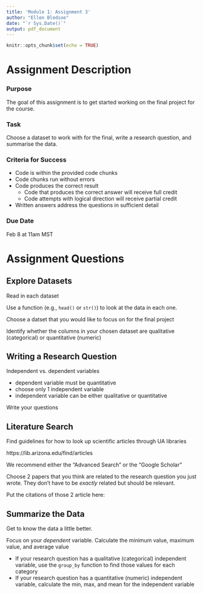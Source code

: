 ```yaml
---
title: 'Module 1: Assignment 3'
author: "Ellen Bledsoe"
date: "`r Sys.Date()`"
output: pdf_document
---
```


```r
knitr::opts_chunk$set(echo = TRUE)
```

# Assignment Description

### Purpose

The goal of this assignment is to get started working on the final project for the course.

### Task

Choose a dataset to work with for the final, write a research question, and summarise the data.

### Criteria for Success

-   Code is within the provided code chunks
-   Code chunks run without errors
-   Code produces the correct result
    -   Code that produces the correct answer will receive full credit
    -   Code attempts with logical direction will receive partial credit
-   Written answers address the questions in sufficient detail

### Due Date

Feb 8 at 11am MST

# Assignment Questions

## Explore Datasets

Read in each dataset

Use a function (e.g., `head()` or `str()`) to look at the data in each one.

Choose a datset that you would like to focus on for the final project

Identify whether the columns in your chosen dataset are qualitative (categorical) or quantitative (numeric)

## Writing a Research Question

Independent vs. dependent variables

-   dependent variable must be quantitative
-   choose only 1 independent variable
-   independent variable can be either qualitative or quantitative

Write your questions

## Literature Search

Find guidelines for how to look up scientific articles through UA libraries

https://lib.arizona.edu/find/articles

We recommend either the "Advanced Search" or the "Google Scholar"

Choose 2 papers that you think are related to the research question you just wrote. They don't have to be _exactly_ related but should be relevant.


Put the citations of those 2 article here:

## Summarize the Data

Get to know the data a little better.

Focus on your _dependent_ variable. Calculate the minimum value, maximum value, and average value

-   If your research question has a qualitative (categorical) independent variable, use the `group_by` function to find those values for each category
-   If your research question has a quantitative (numeric) independent variable, calculate the min, max, and mean for the independent variable